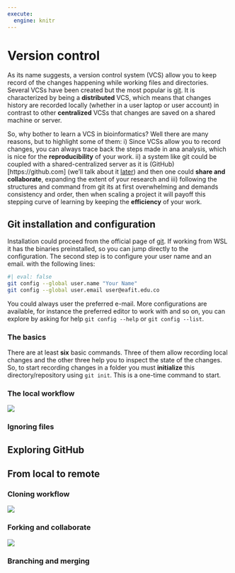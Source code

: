 ```yaml
---
execute: 
  engine: knitr
---
```


# Version control

As its name suggests, a version control system (VCS) allow you to keep record of the changes happening while working files and directories. Several VCSs have been created but the most popular is [git](https://git-scm.com). It is characterized by being a **distributed** VCS, which means that changes history are recorded locally (whether in a user laptop or user account) in contrast to other **centralized** VCSs that changes are saved on a shared machine or server.

So, why bother to learn a VCS in bioinformatics? Well there are many reasons, but to highlight some of them: i) Since VCSs allow you to record changes, you can always trace back the steps made in ana analysis, which is nice for the **reproducibility** of your work. ii) a system like git could be coupled with a shared-centralized server as it is (GitHub)[https://github.com] (we'll talk about it [later](../chs-command-line/git-and-github.qmd#github)) and then one could **share and collaborate**, expanding the extent of your research and iii) following the structures and command from git its at first overwhelming and demands consistency and order, then when scaling a project it will payoff this stepping curve of learning by keeping the **efficiency** of your work.

## Git installation and configuration

Installation could proceed from the official page of [git](https://git-scm.com). If working from WSL it has the binaries preinstalled, so you can jump directly to the configuration. The second step is to configure your user name and an email. with the following lines:

```bash
#| eval: false
git config --global user.name "Your Name"
git config --global user.email user@eafit.edu.co
```

You could always user the preferred e-mail. More configurations are available, for instance the preferred editor to work with and so on, you can explore by asking for help `git config --help` or `git config --list`.

### The basics

There are at least **six** basic commands. Three of them allow recording local changes and the other three help you to inspect the state of the changes. So, to start recording changes in a folder you must **initialize** this directory/repository using `git init`. This is a one-time command to start.

### The local workflow

![](imgs-cli/gitlocal.png){#local-workflow}

### Ignoring files

## Exploring GitHub

## From local to remote

### Cloning workflow


![](imgs-cli/gitcloning.png){#cloning-workflow}

### Forking and collaborate

![](imgs-cli/gitforking.png){#forking-workflow}

### Branching and merging